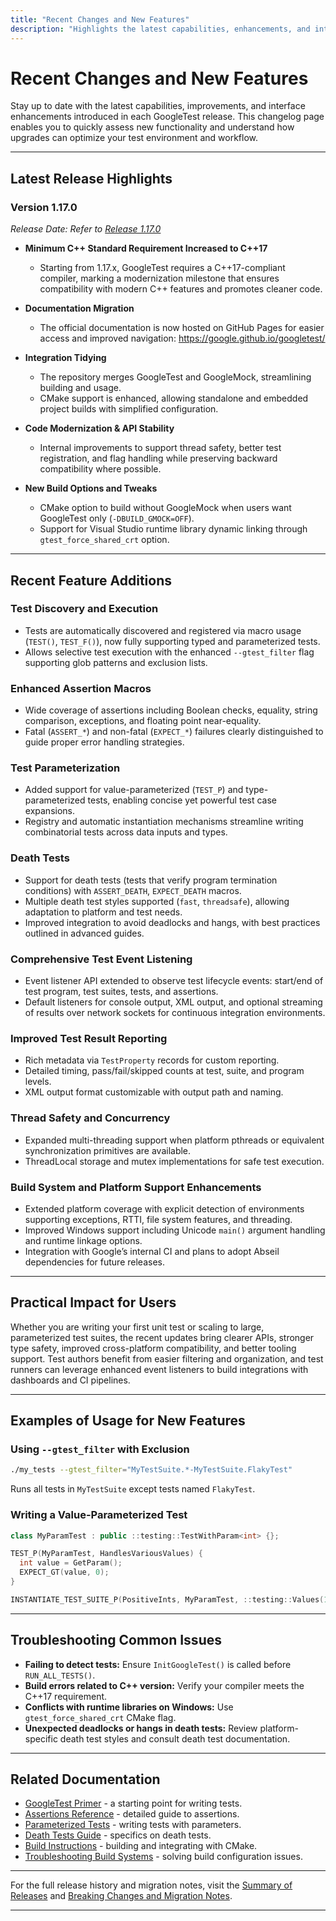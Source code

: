 ```yaml
---
title: "Recent Changes and New Features"
description: "Highlights the latest capabilities, enhancements, and interface improvements included with each release. Helps users quickly assess what’s new and how updates may benefit their test environments or workflows."
---
```


# Recent Changes and New Features

Stay up to date with the latest capabilities, improvements, and interface enhancements introduced in each GoogleTest release. This changelog page enables you to quickly assess new functionality and understand how upgrades can optimize your test environment and workflow.

---

## Latest Release Highlights

### Version 1.17.0
*Release Date: Refer to [Release 1.17.0](https://github.com/google/googletest/releases/tag/v1.17.0)*

- **Minimum C++ Standard Requirement Increased to C++17**
  - Starting from 1.17.x, GoogleTest requires a C++17-compliant compiler, marking a modernization milestone that ensures compatibility with modern C++ features and promotes cleaner code.

- **Documentation Migration**
  - The official documentation is now hosted on GitHub Pages for easier access and improved navigation: https://google.github.io/googletest/

- **Integration Tidying**
  - The repository merges GoogleTest and GoogleMock, streamlining building and usage.
  - CMake support is enhanced, allowing standalone and embedded project builds with simplified configuration.

- **Code Modernization & API Stability**
  - Internal improvements to support thread safety, better test registration, and flag handling while preserving backward compatibility where possible.

- **New Build Options and Tweaks**
  - CMake option to build without GoogleMock when users want GoogleTest only (`-DBUILD_GMOCK=OFF`).
  - Support for Visual Studio runtime library dynamic linking through `gtest_force_shared_crt` option.

---

## Recent Feature Additions

### Test Discovery and Execution
- Tests are automatically discovered and registered via macro usage (`TEST()`, `TEST_F()`), now fully supporting typed and parameterized tests.
- Allows selective test execution with the enhanced `--gtest_filter` flag supporting glob patterns and exclusion lists.

### Enhanced Assertion Macros
- Wide coverage of assertions including Boolean checks, equality, string comparison, exceptions, and floating point near-equality.
- Fatal (`ASSERT_*`) and non-fatal (`EXPECT_*`) failures clearly distinguished to guide proper error handling strategies.

### Test Parameterization
- Added support for value-parameterized (`TEST_P`) and type-parameterized tests, enabling concise yet powerful test case expansions.
- Registry and automatic instantiation mechanisms streamline writing combinatorial tests across data inputs and types.

### Death Tests
- Support for death tests (tests that verify program termination conditions) with `ASSERT_DEATH`, `EXPECT_DEATH` macros.
- Multiple death test styles supported (`fast`, `threadsafe`), allowing adaptation to platform and test needs.
- Improved integration to avoid deadlocks and hangs, with best practices outlined in advanced guides.

### Comprehensive Test Event Listening
- Event listener API extended to observe test lifecycle events: start/end of test program, test suites, tests, and assertions.
- Default listeners for console output, XML output, and optional streaming of results over network sockets for continuous integration environments.

### Improved Test Result Reporting
- Rich metadata via `TestProperty` records for custom reporting.
- Detailed timing, pass/fail/skipped counts at test, suite, and program levels.
- XML output format customizable with output path and naming.

### Thread Safety and Concurrency
- Expanded multi-threading support when platform pthreads or equivalent synchronization primitives are available.
- ThreadLocal storage and mutex implementations for safe test execution.

### Build System and Platform Support Enhancements
- Extended platform coverage with explicit detection of environments supporting exceptions, RTTI, file system features, and threading.
- Improved Windows support including Unicode `main()` argument handling and runtime linkage options.
- Integration with Google’s internal CI and plans to adopt Abseil dependencies for future releases.

---

## Practical Impact for Users

Whether you are writing your first unit test or scaling to large, parameterized test suites, the recent updates bring clearer APIs, stronger type safety, improved cross-platform compatibility, and better tooling support. Test authors benefit from easier filtering and organization, and test runners can leverage enhanced event listeners to build integrations with dashboards and CI pipelines.

---

## Examples of Usage for New Features

### Using `--gtest_filter` with Exclusion

```bash
./my_tests --gtest_filter="MyTestSuite.*-MyTestSuite.FlakyTest"
```
Runs all tests in `MyTestSuite` except tests named `FlakyTest`.

### Writing a Value-Parameterized Test

```cpp
class MyParamTest : public ::testing::TestWithParam<int> {};

TEST_P(MyParamTest, HandlesVariousValues) {
  int value = GetParam();
  EXPECT_GT(value, 0);
}

INSTANTIATE_TEST_SUITE_P(PositiveInts, MyParamTest, ::testing::Values(1, 2, 3));
```

---

## Troubleshooting Common Issues

- **Failing to detect tests:** Ensure `InitGoogleTest()` is called before `RUN_ALL_TESTS()`.
- **Build errors related to C++ version:** Verify your compiler meets the C++17 requirement.
- **Conflicts with runtime libraries on Windows:** Use `gtest_force_shared_crt` CMake flag.
- **Unexpected deadlocks or hangs in death tests:** Review platform-specific death test styles and consult death test documentation.

---

## Related Documentation

- [GoogleTest Primer](https://google.github.io/googletest/primer.html) - a starting point for writing tests.
- [Assertions Reference](reference/assertions.md) - detailed guide to assertions.
- [Parameterized Tests](api-reference/core-testing/test-parameterization.md) - writing tests with parameters.
- [Death Tests Guide](guides/writing-effective-tests/death-tests.md) - specifics on death tests.
- [Build Instructions](googletest/README.md) - building and integrating with CMake.
- [Troubleshooting Build Systems](getting-started/troubleshooting/configuring-build-systems.md) - solving build configuration issues.

---

For the full release history and migration notes, visit the [Summary of Releases](releases-summary.md) and [Breaking Changes and Migration Notes](breaking-changes.md).

---